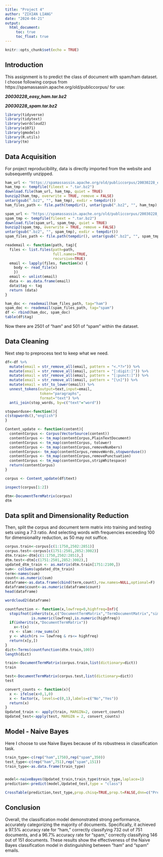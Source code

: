 ---
title: "Project 4"
author: "ZIXIAN LIANG"
date: "2024-04-21"
output: 
  html_document:
     toc: true
     toc_float: true
---

```{r setup, include=FALSE}
knitr::opts_chunk$set(echo = TRUE)
```


## Introduction

This assignment is to predict the class of document with spam/ham dataset. I choose following corpus from https://spamassassin.apache.org/old/publiccorpus/ for use:

***20030228_easy_ham.tar.bz2***

***20030228_spam.tar.bz2***


```{r include=FALSE}
library(tidyverse)
library(tidytext)
library(wordcloud2)
library(e1071)
library(gmodels)
library(R.utils)
library(tm)
```


## Data Acquisition


For project reproducibility, data is directly imported from the website and subsequently unzipped.


```{r}
ham_url <- "https://spamassassin.apache.org/old/publiccorpus/20030228_easy_ham.tar.bz2"
ham_tmp <- tempfile(fileext = ".tar.bz2")
download.file(ham_url, ham_tmp, quiet = TRUE)
bunzip2(ham_tmp, overwrite = TRUE, remove = FALSE)
untar(gsub(".bz2", "", ham_tmp), exdir = tempdir())
ham_files_path <- file.path(tempdir(), untar(gsub(".bz2", "", ham_tmp), list = TRUE))

```

```{r}
spam_url <- "https://spamassassin.apache.org/old/publiccorpus/20030228_spam.tar.bz2"
spam_tmp <- tempfile(fileext = ".tar.bz2")
download.file(spam_url, spam_tmp, quiet = TRUE)
bunzip2(spam_tmp, overwrite = TRUE, remove = FALSE)
untar(gsub(".bz2", "", spam_tmp), exdir = tempdir())
spam_files_path <- file.path(tempdir(), untar(gsub(".bz2", "", spam_tmp), list = TRUE))
```




```{r}
reademail <- function(path, tag){
  files <- list.files(path=path, 
                      full.names=TRUE, 
                      recursive=TRUE)
  email <- lapply(files, function(x) {
    body <- read_file(x)
    })
  email <- unlist(email)
  data <- as.data.frame(email)
  data$tag <- tag
  return (data)
}

ham_doc <- reademail(ham_files_path, tag="ham") 
spam_doc <- reademail(spam_files_path, tag="spam")
df <- rbind(ham_doc, spam_doc)
table(df$tag)
```


Now there are 2501 of "ham" and 501 of "spam" within the dataset.



## Data Cleaning

Next step to preprocess text to keep what we need.


```{r warning=FALSE}
df<-df %>%
  mutate(email = str_remove_all(email, pattern = "<.*?>")) %>%
  mutate(email = str_remove_all(email, pattern = "[:digit:]")) %>%
  mutate(email = str_remove_all(email, pattern = "[:punct:]")) %>%
  mutate(email = str_remove_all(email, pattern = "[\n]")) %>%
  mutate(email = str_to_lower(email)) %>%
  unnest_tokens(output=text,input=email,
                token="paragraphs",
                format="text") %>%
  anti_join(stop_words, by=c("text"="word"))
```



```{r warning=FALSE}
stopworduse<-function(){
c(stopwords(),"english")
}

Content_update <- function(content){
  contentCorpus <- Corpus(VectorSource(content))
  contentCorpus <- tm_map(contentCorpus,PlainTextDocument)
  contentCorpus <- tm_map(contentCorpus, tolower)
  contentCorpus <- tm_map(contentCorpus,removeNumbers)
  contentCorpus<- tm_map(contentCorpus,removeWords,stopworduse())
  contentCorpus <- tm_map(contentCorpus,removePunctuation)
  contentCorpus <- tm_map(contentCorpus,stripWhitespace)
  return(contentCorpus)
}

corpus <- Content_update(df$text)

inspect(corpus[1:2])
```


```{r}
dtm<-DocumentTermMatrix(corpus)
dtm
```

## Data split and Dimensionality Reduction


Then, split the corpus and document term matrix into training and testing sets using a 7:3 ratio. And selecting words with frequencies exceeding 100 for dimensionality reduction, as 50 may not suffice.



```{r}
corpus.train<-corpus[c(1:1750,2502:2851)]
corpus.test<-corpus[c(1751:2501,2852:3002)]
dtm.train<-dtm[c(1:1750,2502:2851),]
dtm.test<-dtm[c(1751:2501,2852:3002),]
updated_dtm_train <- as.matrix(dtm.train[1751:2100,])
sum<- colSums(updated_dtm_train)
term<-names(sum)
count<-as.numeric(sum)
dataframe<-as.data.frame(cbind(term,count),row.names=NULL,optional=F)
dataframe$count<-as.numeric(dataframe$count)
head(dataframe)
```

```{r}
wordcloud2(dataframe)
```




```{r}
countfunction <- function(x,lowfreq=0,highfreq=Inf){
  stopifnot(inherits(x,c("DocumentTermMatrix","TermDocumentMatrix","simple_triplet_matrix")),
            is.numeric(lowfreq),is.numeric(highfreq))
  if(inherits(x,"DocumentTermMatrix"))
    x<-t(x)
  rs <- slam::row_sums(x)
  y <- which(rs >= lowfreq & rs<= highfreq)
  return(x[y,])
}
dict<-Terms(countfunction(dtm.train,100))
length(dict)

```
```{r}
train<-DocumentTermMatrix(corpus.train,list(dictionary=dict))
train
```

```{r}
test<-DocumentTermMatrix(corpus.test,list(dictionary=dict))
test
```


```{r}
convert_counts <- function(x){
  x <- ifelse(x>0,1,0)
  x <- factor(x, levels=c(0,1),labels=c("No","Yes"))
  return(x)
}
Updated_train <- apply(train, MARGIN=2, convert_counts)
Updated_test<-apply(test, MARGIN = 2, convert_counts)

```


## Model - Naive Bayes

Here I choose to use Naive Bayes because of its robustness in classification task.


```{r}
train_type<-c(rep("ham",1750),rep("spam",350))
test_type<-c(rep("ham",751),rep("spam",151))
train_type<-as.data.frame(train_type)


model<-naiveBayes(Updated_train,train_type$train_type,laplace=1)
prediction<-predict(model,Updated_test,type = "class")
```


```{r}
CrossTable(prediction,test_type,prop.chisq=TRUE,prop.t=FALSE,dnn=c("Prediction","Origin"))
```




## Conclusion

Overall, the classification model demonstrated strong performance, accurately categorizing the majority of documents. Specifically, it achieved a 97.5% accuracy rate for "ham," correctly classifying 732 out of 751 documents, and a 96.7% accuracy rate for "spam," correctly classifying 146 out of 151 documents. These results show the effectiveness of the Naive Bayes classification model in distinguishing between "ham" and "spam" emails.










